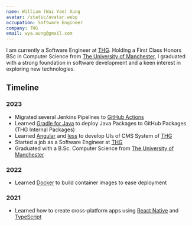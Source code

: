 ```yaml
---
name: William (Wai Yan) Aung
avatar: /static/avatar.webp
occupation: Software Engineer
company: THG
email: wya.aung@gmail.com
---
```


I am currently a Software Engineer at [THG](https://www.thg.com/). Holding a First Class Honors BSc in Computer Science from [The University of Manchester](https://www.manchester.ac.uk/), I graduated with a strong foundation in software development and a keen interest in exploring new technologies.

## Timeline

### 2023

- Migrated several Jenkins Pipelines to [GitHub Actions](https://docs.github.com/en/actions)
- Learned [Gradle for Java](https://docs.gradle.org/current/userguide/building_java_projects.html) to deploy Java Packages to GitHub Packages (THG Internal Packages)
- Learned [Angular](https://angular.dev/) and [less](https://lesscss.org/) to develop UIs of CMS System of [THG](https://www.thg.com/)
- Started a job as a Software Engineer at [THG](https://www.thg.com/)
- Graduated with a B.Sc. Computer Science from [The University of Manchester](https://www.manchester.ac.uk/)

### 2022

- Learned [Docker](https://www.docker.com/) to build container images to ease deployment

### 2021

- Learned how to create cross-platform apps using [React Native](https://reactnative.dev/) and [TypeScript](https://www.typescriptlang.org/)
